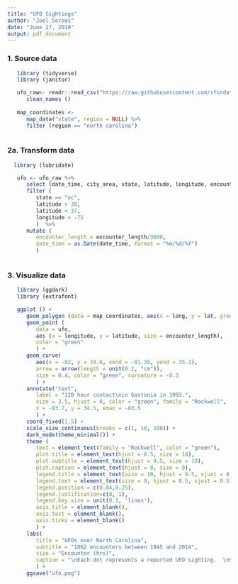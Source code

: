 ```yaml
---
title: "UFO Sightings"
author: "Joel Soroos"
date: "June 27, 2019"
output: pdf_document
---
```


### 1. Source data
```r

   library (tidyverse)
   library (janitor) 

   ufo_raw<- readr::read_csv("https://raw.githubusercontent.com/rfordatascience/tidytuesday/master/data/2019/2019-06-25/ufo_sightings.csv") %>%
      clean_names ()
   
   map_coordinates <- 
      map_data("state", region = NULL) %>%
      filter (region == "north carolina")  
   
```

### 2a.  Transform data
```r

  library (lubridate)

   ufo <- ufo_raw %>%
      select (date_time, city_area, state, latitude, longitude, encounter_length) %>%
      filter (
         state == "nc",
         latitude > 30,
         latitude < 37,
         longitude < -75
         )  %>%
      mutate (
         encounter_length = encounter_length/3600,
         date_time = as.Date(date_time, format = "%m/%d/%Y")
         )
  
```

### 3. Visualize data
```r

   library (ggdark)
   library (extrafont)

   ggplot () +
      geom_polygon (data = map_coordinates, aes(x = long, y = lat, group = group), color = "black", fill = "#303030", size = 1.15) +
      geom_point (
         data = ufo, 
         aes (x = longitude, y = latitude, size = encounter_length), 
         color = "green"
         ) +
      geom_curve(
         aes(x = -82, y = 34.6, xend = -81.39, yend = 35.1),
         arrow = arrow(length = unit(0.2, "cm")), 
         size = 0.4, color = "green", curvature = -0.3
         ) +
      annotate("text",
         label = "120 hour contact\nin Gastonia in 1993.",
         size = 3.5, hjust = 0, color = "green", family = "Rockwell",
         x = -83.7, y = 34.5, xmax = -83.5
         ) +
      coord_fixed(1.5) +
      scale_size_continuous(breaks = c(1, 10, 100)) +
      dark_mode(theme_minimal()) +
      theme (
         text = element_text(family = "Rockwell", color = "green"),
         plot.title = element_text(hjust = 0.5, size = 18),
         plot.subtitle = element_text(hjust = 0.5, size = 10),
         plot.caption = element_text(hjust = 0, size = 9),
         legend.title = element_text(size = 10, hjust = 0.5, vjust = 0.5),
         legend.text = element_text(size = 9, hjust = 0.5, vjust = 0.5),
         legend.position = c(0.84,0.25),
         legend.justification=c(0, 1), 
         legend.key.size = unit(0.1, 'lines'),
         axis.title = element_blank(),
         axis.text = element_blank(),
         axis.ticks = element_blank()
         ) +
      labs(
         title = "UFOs over North Carolina",
         subtitle = "1862 encounters between 1945 and 2014",
         size = "Encounter (hrs)",
         caption = "\nEach dot represents a reported UFO sighting.  \nSource: The National UFO Reporting Center  | Visualization: Joel Soroos @soroosj"
         ) +
      ggsave("ufo.png")
```
